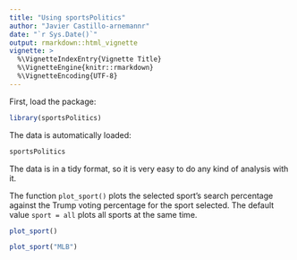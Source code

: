 ```yaml
---
title: "Using sportsPolitics"
author: "Javier Castillo-arnemannr"
date: "`r Sys.Date()`"
output: rmarkdown::html_vignette
vignette: >
  %\VignetteIndexEntry{Vignette Title}
  %\VignetteEngine{knitr::rmarkdown}
  %\VignetteEncoding{UTF-8}
---
```


First, load the package:

```r
library(sportsPolitics)
```

The data is automatically loaded:

```r
sportsPolitics
```

The data is in a tidy format, so it is very easy to do any kind of analysis with it.

The function `plot_sport()` plots the selected sport's search percentage against the Trump voting percentage for the sport selected. The default value `sport = all` plots all sports at the same time. 

```r
plot_sport()

plot_sport("MLB")
```

